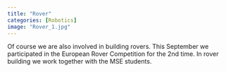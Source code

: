 ---
title: "Rover"
categories: [Robotics]
image: "Rover_1.jpg"
---

Of course we are also involved in building rovers. 
This September we participated in the European Rover Competition for the 2nd time. 
In rover building we work together with the MSE students.


<div id="slideshow">
  <button id="prevButton"><</button>
  <button id="nextButton">></button>
  <!-- put all images here that should be available in the slideshow -->
  <img class="slideshow-img" src="Rover_0.jpg" >
  <img class="slideshow-img" src="Rover_1.jpg" >
  <img class="slideshow-img" src="Rover_2.jpg" >
  <img class="slideshow-img" src="Rover_3.jpg" >
  <style>
    #slideshow {
      position: relative;
      width: 80%;
      overflow: hidden;
    }
    #prevButton, #nextButton {
      position: absolute;
      top: 0;
      background: #0003;
      color: #fffa;
      border: none;
      font-size: 50px;
      height: 100%;
    }
    #prevButton {left: 0;}
    #nextButton {right: 0;}
    #prevButton:hover, #nextButton:hover {background: #0007;}
    .slideshow-img {
      width:100%;
      display: none;
    }
  </style>
  <script>
    const images = document.getElementsByClassName('slideshow-img');
    let index = 0;
    function switch_image(x) {
      return () => {
        images[index].style.display = 'none';
        index = (index + x + images.length) % images.length;
        images[index].style.display = 'block';
      }
    }
    document.getElementById('prevButton').addEventListener('click', switch_image(-1));
    document.getElementById('nextButton').addEventListener('click', switch_image(1));
    switch_image(0)();
  </script>
</div>
<br/>